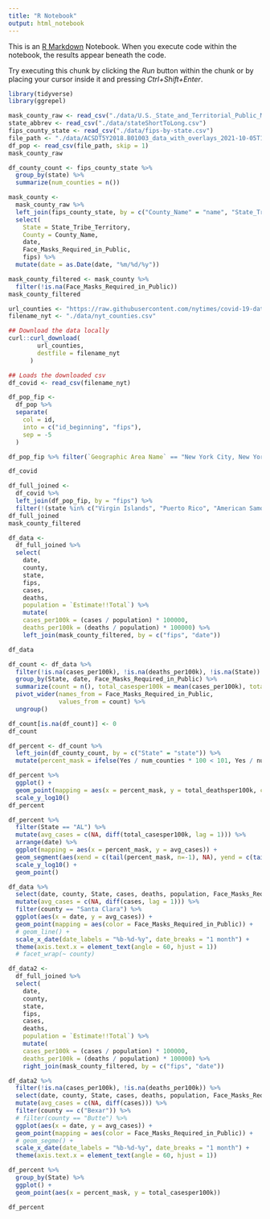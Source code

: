 ```yaml
---
title: "R Notebook"
output: html_notebook
---
```


This is an [R Markdown](http://rmarkdown.rstudio.com) Notebook. When you execute code within the notebook, the results appear beneath the code. 

Try executing this chunk by clicking the *Run* button within the chunk or by placing your cursor inside it and pressing *Ctrl+Shift+Enter*. 

```r
library(tidyverse)
library(ggrepel)
```

```r
mask_county_raw <- read_csv("./data/U.S._State_and_Territorial_Public_Mask_Mandates_From_April_10__2020_through_August_15__2021_by_County_by_Day.csv")
state_abbrev <- read_csv("./data/stateShortToLong.csv")
fips_county_state <- read_csv("./data/fips-by-state.csv")
file_path <- "./data/ACSDT5Y2018.B01003_data_with_overlays_2021-10-05T112340.csv"
df_pop <- read_csv(file_path, skip = 1)
mask_county_raw
```
```r
df_county_count <- fips_county_state %>%
  group_by(state) %>%
  summarize(num_counties = n())
```


```r
mask_county <-
  mask_county_raw %>% 
  left_join(fips_county_state, by = c("County_Name" = "name", "State_Tribe_Territory" = "state")) %>% 
  select(
    State = State_Tribe_Territory,
    County = County_Name,
    date,
    Face_Masks_Required_in_Public,
    fips) %>%
  mutate(date = as.Date(date, "%m/%d/%y"))

mask_county_filtered <- mask_county %>%
  filter(!is.na(Face_Masks_Required_in_Public))
mask_county_filtered

url_counties <- "https://raw.githubusercontent.com/nytimes/covid-19-data/master/us-counties.csv"
filename_nyt <- "./data/nyt_counties.csv"

## Download the data locally
curl::curl_download(
        url_counties,
        destfile = filename_nyt
      )

## Loads the downloaded csv
df_covid <- read_csv(filename_nyt)

df_pop_fip <- 
  df_pop %>%
  separate(
    col = id,
    into = c("id_beginning", "fips"),
    sep = -5
  )

df_pop_fip %>% filter(`Geographic Area Name` == "New York City, New York")

df_covid
```
``` r

df_full_joined <- 
  df_covid %>% 
  left_join(df_pop_fip, by = "fips") %>% 
  filter(!(state %in% c("Virgin Islands", "Puerto Rico", "American Samoa", "Guam", "Northern Mariana Islands"))) #%>%
df_full_joined
mask_county_filtered

df_data <-
  df_full_joined %>%
  select(
    date,
    county,
    state,
    fips,
    cases,
    deaths,
    population = `Estimate!!Total`) %>%
    mutate(
    cases_per100k = (cases / population) * 100000,
    deaths_per100k = (deaths / population) * 100000) %>%
    left_join(mask_county_filtered, by = c("fips", "date"))

df_data


```
```r
df_count <- df_data %>%
  filter(!is.na(cases_per100k), !is.na(deaths_per100k), !is.na(State)) %>%
  group_by(State, date, Face_Masks_Required_in_Public) %>%
  summarize(count = n(), total_casesper100k = mean(cases_per100k), total_deathsper100k = mean(deaths_per100k)) %>%
  pivot_wider(names_from = Face_Masks_Required_in_Public,
              values_from = count) %>%
  ungroup()

df_count[is.na(df_count)] <- 0
df_count

df_percent <- df_count %>%
  left_join(df_county_count, by = c("State" = "state")) %>%
  mutate(percent_mask = ifelse(Yes / num_counties * 100 < 101, Yes / num_counties * 100, Yes / num_counties * 100 / 2 ))

df_percent %>%
  ggplot() +
  geom_point(mapping = aes(x = percent_mask, y = total_deathsper100k, color = State)) +
  scale_y_log10()
df_percent
```

```r
df_percent %>%
  filter(State == "AL") %>%
  mutate(avg_cases = c(NA, diff(total_casesper100k, lag = 1))) %>%
  arrange(date) %>%
  ggplot(mapping = aes(x = percent_mask, y = avg_cases)) +
  geom_segment(aes(xend = c(tail(percent_mask, n=-1), NA), yend = c(tail(avg_cases, n=-1), NA), color = State)) +
  scale_y_log10() +
  geom_point()

```

```r
df_data %>%
  select(date, county, State, cases, deaths, population, Face_Masks_Required_in_Public) %>%
  mutate(avg_cases = c(NA, diff(cases, lag = 1))) %>%
  filter(county == "Santa Clara") %>%
  ggplot(aes(x = date, y = avg_cases)) + 
  geom_point(mapping = aes(color = Face_Masks_Required_in_Public)) + 
  # geom_line() +
  scale_x_date(date_labels = "%b-%d-%y", date_breaks = "1 month") +
  theme(axis.text.x = element_text(angle = 60, hjust = 1))
  # facet_wrap(~ county)
```
```r
df_data2 <-
  df_full_joined %>%
  select(
    date,
    county,
    state,
    fips,
    cases,
    deaths,
    population = `Estimate!!Total`) %>%
    mutate(
    cases_per100k = (cases / population) * 100000,
    deaths_per100k = (deaths / population) * 100000) %>%
    right_join(mask_county_filtered, by = c("fips", "date"))

```

```r
df_data2 %>%
  filter(!is.na(cases_per100k), !is.na(deaths_per100k)) %>%
  select(date, county, State, cases, deaths, population, Face_Masks_Required_in_Public) %>%
  mutate(avg_cases = c(NA, diff(cases))) %>%
  filter(county == c("Bexar")) %>%
  # filter(county == "Butte") %>%
  ggplot(aes(x = date, y = avg_cases)) + 
  geom_point(mapping = aes(color = Face_Masks_Required_in_Public)) + 
  # geom_segme() +
  scale_x_date(date_labels = "%b-%d-%y", date_breaks = "1 month") +
  theme(axis.text.x = element_text(angle = 60, hjust = 1))
```

```r
df_percent %>%
  group_by(State) %>%
  ggplot() + 
  geom_point(aes(x = percent_mask, y = total_casesper100k))
```

```r
df_percent
```

